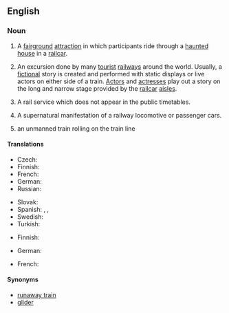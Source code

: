 ==English==

===Noun===
{{en-noun|head=[[ghost]] [[train]]}}

# A [[fairground]] [[attraction]] in which participants ride through a [[haunted house]] in a [[railcar]].
# {{context|theater|lang=en}} An excursion done by many [[tourist]] [[railway]]s around the world. Usually, a [[fiction]]al story is created and performed with static displays or live actors on either side of a train. [[actor|Actor]]s and [[actresses]] play out a story on the long and narrow stage provided by the [[railcar]] [[aisles]].
# {{context|UK|lang=en}} A rail service which does not appear in the public timetables.
# {{context|UK|lang=en}} A supernatural manifestation of a railway locomotive or passenger cars.
# an unmanned train rolling on the train line

====Translations====
{{trans-top|fairground attraction}}
* Czech: {{t-|cs|strašidelná dráha|f}}
* Finnish: {{t-|fi|kummitusjuna}}
* French: {{t+|fr|train fantôme|m}}
* German: {{t+|de|Geisterbahn|f}}
* Russian: {{t-|ru|дорога пещера ужасов|f}}
{{trans-mid}}
* Slovak: {{t-|sk|strašidelná dráha|f}}
* Spanish: {{t-|es|tren del terror|m}}, {{t-|es|tren fantasma|}}, {{t-|es|tren infernal|m}}
* Swedish: {{t-|sv|spöktåg}}
* Turkish: {{t-|tr|korku tüneli}}
{{trans-bottom}}

{{trans-top|theatrical performance beside a train}}
* Finnish: {{t-|fi|kummitusjuna}}
{{trans-mid}}
* German: {{t-|de|Geisterzug}}
{{trans-bottom}}

{{trans-top|unmanned train}}
* French: {{t|fr|train fantôme|m}}
{{trans-mid}}
{{trans-bottom}}

====Synonyms====
{{sense|unammed train}}
* [[runaway train]]
* [[glider]]